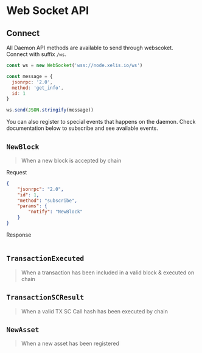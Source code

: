 # Web Socket API

## Connect

All Daemon API methods are available to send through webscoket.  
Connect with suffix `/ws`.

```js
const ws = new WebSocket('wss://node.xelis.io/ws')

const message = {
  jsonrpc: '2.0',
  method: 'get_info',
  id: 1
}

ws.send(JSON.stringify(message))
```

You can also register to special events that happens on the daemon.
Check documentation below to subscribe and see available events.

## `NewBlock`

> When a new block is accepted by chain

Request

```json
{
    "jsonrpc": "2.0",
    "id": 1,
    "method": "subscribe",
    "params": {
        "notify": "NewBlock"
    }
}
```

Response

```json
```

## `TransactionExecuted`

> When a transaction has been included in a valid block & executed on chain

## `TransactionSCResult`

> When a valid TX SC Call hash has been executed by chain

## `NewAsset`

> When a new asset has been registered
